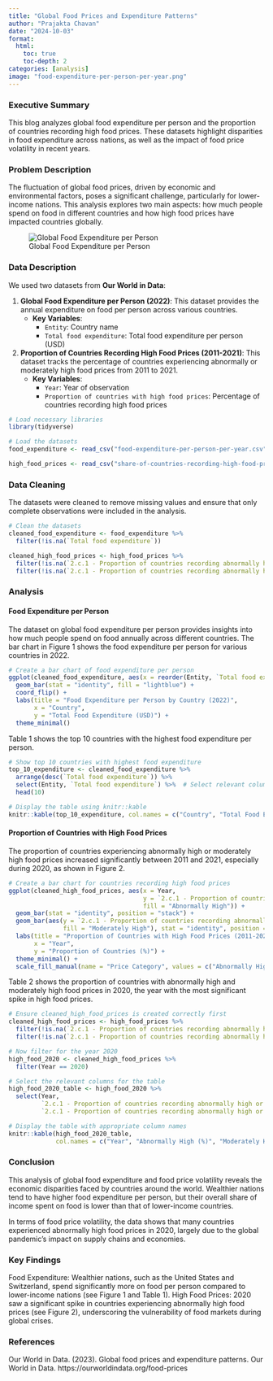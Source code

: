 ```yaml
---
title: "Global Food Prices and Expenditure Patterns"
author: "Prajakta Chavan"
date: "2024-10-03"
format:
  html:
    toc: true
    toc-depth: 2
categories: [analysis]
image: "food-expenditure-per-person-per-year.png"
---
```


### Executive Summary

This blog analyzes global food expenditure per person and the proportion of countries recording high food prices. These datasets highlight disparities in food expenditure across nations, as well as the impact of food price volatility in recent years.

### Problem Description

The fluctuation of global food prices, driven by economic and environmental factors, poses a significant challenge, particularly for lower-income nations. This analysis explores two main aspects: how much people spend on food in different countries and how high food prices have impacted countries globally.

![Global Food Expenditure per Person](food-expenditure-per-person-per-year.png)

### Data Description

We used two datasets from **Our World in Data**:

1. **Global Food Expenditure per Person (2022)**: This dataset provides the annual expenditure on food per person across various countries.
   - **Key Variables**: 
     - `Entity`: Country name
     - `Total food expenditure`: Total food expenditure per person (USD)

2. **Proportion of Countries Recording High Food Prices (2011-2021)**: This dataset tracks the percentage of countries experiencing abnormally or moderately high food prices from 2011 to 2021.
   - **Key Variables**:
     - `Year`: Year of observation
     - `Proportion of countries with high food prices`: Percentage of countries recording high food prices





```r
# Load necessary libraries
library(tidyverse)

# Load the datasets
food_expenditure <- read_csv("food-expenditure-per-person-per-year.csv")

high_food_prices <- read_csv("share-of-countries-recording-high-food-prices.csv")
```


### Data Cleaning

The datasets were cleaned to remove missing values and ensure that only complete observations were included in the analysis.

```r
# Clean the datasets
cleaned_food_expenditure <- food_expenditure %>%
  filter(!is.na(`Total food expenditure`))

cleaned_high_food_prices <- high_food_prices %>%
  filter(!is.na(`2.c.1 - Proportion of countries recording abnormally high or moderately high food prices, according to the Indicator of Food Price Anomalies (%) - AG_FPA_HMFP - Abnormal: High food prices`)) %>%
  filter(!is.na(`2.c.1 - Proportion of countries recording abnormally high or moderately high food prices, according to the Indicator of Food Price Anomalies (%) - AG_FPA_HMFP - Moderate: Moderately high food prices`))

```

### Analysis

#### Food Expenditure per Person

The dataset on global food expenditure per person provides insights into how much people spend on food annually across different countries. The bar chart in Figure 1 shows the food expenditure per person for various countries in 2022.

```r
# Create a bar chart of food expenditure per person
ggplot(cleaned_food_expenditure, aes(x = reorder(Entity, `Total food expenditure`), y = `Total food expenditure`)) +
  geom_bar(stat = "identity", fill = "lightblue") +
  coord_flip() +
  labs(title = "Food Expenditure per Person by Country (2022)",
       x = "Country",
       y = "Total Food Expenditure (USD)") +
  theme_minimal()

```

Table 1 shows the top 10 countries with the highest food expenditure per person.

```r
# Show top 10 countries with highest food expenditure
top_10_expenditure <- cleaned_food_expenditure %>%
  arrange(desc(`Total food expenditure`)) %>%
  select(Entity, `Total food expenditure`) %>%  # Select relevant columns
  head(10)

# Display the table using knitr::kable
knitr::kable(top_10_expenditure, col.names = c("Country", "Total Food Expenditure (USD)"))


```

#### Proportion of Countries with High Food Prices

The proportion of countries experiencing abnormally high or moderately high food prices increased significantly between 2011 and 2021, especially during 2020, as shown in Figure 2.

```r
# Create a bar chart for countries recording high food prices
ggplot(cleaned_high_food_prices, aes(x = Year, 
                                     y = `2.c.1 - Proportion of countries recording abnormally high or moderately high food prices, according to the Indicator of Food Price Anomalies (%) - AG_FPA_HMFP - Abnormal: High food prices`,
                                     fill = "Abnormally High")) +
  geom_bar(stat = "identity", position = "stack") +
  geom_bar(aes(y = `2.c.1 - Proportion of countries recording abnormally high or moderately high food prices, according to the Indicator of Food Price Anomalies (%) - AG_FPA_HMFP - Moderate: Moderately high food prices`, 
               fill = "Moderately High"), stat = "identity", position = "stack") +
  labs(title = "Proportion of Countries with High Food Prices (2011-2021)",
       x = "Year",
       y = "Proportion of Countries (%)") +
  theme_minimal() +
  scale_fill_manual(name = "Price Category", values = c("Abnormally High" = "purple", "Moderately High" = "tan"))

```

Table 2 shows the proportion of countries with abnormally high and moderately high food prices in 2020, the year with the most significant spike in high food prices.

```r

# Ensure cleaned_high_food_prices is created correctly first
cleaned_high_food_prices <- high_food_prices %>%
  filter(!is.na(`2.c.1 - Proportion of countries recording abnormally high or moderately high food prices, according to the Indicator of Food Price Anomalies (%) - AG_FPA_HMFP - Abnormal: High food prices`)) %>%
  filter(!is.na(`2.c.1 - Proportion of countries recording abnormally high or moderately high food prices, according to the Indicator of Food Price Anomalies (%) - AG_FPA_HMFP - Moderate: Moderately high food prices`))

# Now filter for the year 2020
high_food_2020 <- cleaned_high_food_prices %>%
  filter(Year == 2020)

# Select the relevant columns for the table
high_food_2020_table <- high_food_2020 %>%
  select(Year,
         `2.c.1 - Proportion of countries recording abnormally high or moderately high food prices, according to the Indicator of Food Price Anomalies (%) - AG_FPA_HMFP - Abnormal: High food prices`,
         `2.c.1 - Proportion of countries recording abnormally high or moderately high food prices, according to the Indicator of Food Price Anomalies (%) - AG_FPA_HMFP - Moderate: Moderately high food prices`)

# Display the table with appropriate column names
knitr::kable(high_food_2020_table, 
             col.names = c("Year", "Abnormally High (%)", "Moderately High (%)"))


```

### Conclusion

This analysis of global food expenditure and food price volatility reveals the economic disparities faced by countries around the world. Wealthier nations tend to have higher food expenditure per person, but their overall share of income spent on food is lower than that of lower-income countries.

In terms of food price volatility, the data shows that many countries experienced abnormally high food prices in 2020, largely due to the global pandemic's impact on supply chains and economies.

### Key Findings

Food Expenditure: Wealthier nations, such as the United States and Switzerland, spend significantly more on food per person compared to lower-income nations (see Figure 1 and Table 1).
High Food Prices: 2020 saw a significant spike in countries experiencing abnormally high food prices (see Figure 2), underscoring the vulnerability of food markets during global crises.

### References

Our World in Data. (2023). Global food prices and expenditure patterns. Our World in Data. https://ourworldindata.org/food-prices


